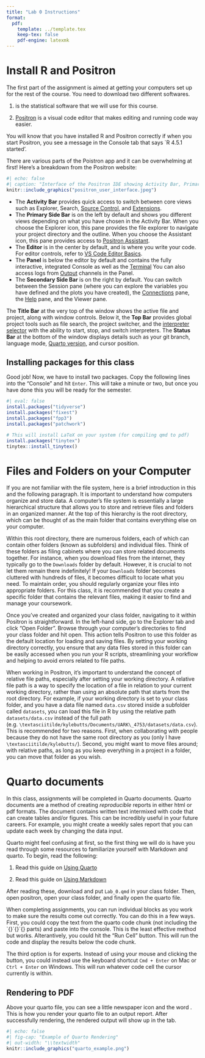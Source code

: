 ```yaml
---
title: "Lab 0 Instructions"
format:
  pdf:
    template: ../template.tex
    keep-tex: false
    pdf-engine: latexmk
---
```


# Install R and Positron

The first part of the assignment is aimed at getting your computers set up for the rest of the course. You need to download two different softwares. 

1. \href{https://cloud.r-project.org/}{`R`} is the statistical software that we will use for this course.

2. [Positron](https://positron.posit.co/download.html) is a visual code editor that makes editing and running code way easier.


You will know that you have installed R and Positron correctly if when you start Positron, you see a message in the Console tab that says `R 4.5.1 started'.

There are various parts of the Poistron app and it can be overwhelming at first! 
Here's a breakdown from the Positron website:


```r
#| echo: false
#| caption: "Interface of the Positron IDE showing Activity Bar, Primary Side Bar, Editor, Panel, and Secondary Side Bar"
knitr::include_graphics("positron_user_interface.jpeg")
```

- The **Activity Bar** provides quick access to switch between core views such as Explorer, Search, [Source Control](https://positron.posit.co/git.html), and [Extensions](https://positron.posit.co/extensions.html).
- The **Primary Side Bar** is on the left by default and shows you different views depending on what you have chosen in the Activity Bar. When you choose the Explorer icon, this pane provides the file explorer to navigate your project directory and the outline. When you choose the Assistant icon, this pane provides access to [Positron Assistant](https://positron.posit.co/assistant.html).
- The **Editor** is in the center by default, and is where you write your code. For editor controls, refer to [VS Code Editor Basics](https://code.visualstudio.com/docs/editing/codebasics).
- The **Panel** is below the editor by default and contains the fully interactive, integrated Console as well as the [Terminal](https://code.visualstudio.com/docs/terminal/basics) You can also access logs from [Output](https://positron.posit.co/troubleshooting.html#output-panel) channels in the Panel.
- The **Secondary Side Bar** is on the right by default. You can switch between the Session pane (where you can explore the variables you have defined and the plots you have created), the [Connections](https://positron.posit.co/connections-pane.html) pane, the [Help](https://positron.posit.co/help-pane.html) pane, and the Viewer pane.

The **Title Bar** at the very top of the window shows the active file and project, along with window controls. Below it, the **Top Bar** provides global project tools such as file search, the project switcher, and the [interpreter selector](https://positron.posit.co/managing-interpreters.html#active-interpreter-session) with the ability to start, stop, and switch interpreters. The **Status Bar** at the bottom of the window displays details such as your git branch, language mode, [Quarto version](https://positron.posit.co/quarto.html), and cursor position.




## Installing packages for this class

Good job! Now, we have to install two packages.
Copy the following lines into the "Console" and hit `Enter`.
This will take a minute or two, but once you have done this you will be ready for the semester.

```r
#| eval: false
install.packages("tidyverse")
install.packages("fixest")
install.packages("fpp3")
install.packages("patchwork")

# This will install LaTeX on your system (for compiling qmd to pdf)
install.packages("tinytex")
tinytex::install_tinytex()
```


# Files and Folders on your Computer

If you are not familiar with the file system, here is a brief introduction in this and the following paragraph.\footnote{You can watch this three part tutorial if you're very new to computers: \url{https://www.youtube.com/watch?v=k-EID5_2D9U}.} 
It is important to understand how computers organize and store data. 
A computer's file system is essentially a large hierarchical structure that allows you to store and retrieve files and folders in an organized manner. 
At the top of this hierarchy is the root directory, which can be thought of as the main folder that contains everything else on your computer.

Within this root directory, there are numerous folders, each of which can contain other folders (known as subfolders) and individual files. 
Think of these folders as filing cabinets where you can store related documents together. 
For instance, when you download files from the internet, they typically go to the `Downloads` folder by default. 
However, it is crucial to not let them remain there indefinitely! 
If your `Downloads` folder becomes cluttered with hundreds of files, it becomes difficult to locate what you need. 
To maintain order, you should regularly organize your files into appropriate folders. For this class, it is recommended that you create a specific folder that contains \emph{all} the relevant files, making it easier to find and manage your coursework.

Once you've created and organized your class folder, navigating to it within Positron is straightforward. 
In the left-hand side, go to the Explorer tab and click "Open Folder". 
Browse through your computer's directories to find your class folder and hit open. 
This action tells Positron to use this folder as the default location for loading and saving files. 
By setting your working directory correctly, you ensure that any data files stored in this folder can be easily accessed when you run your R scripts, streamlining your workflow and helping to avoid errors related to file paths.

When working in Positron, it's important to understand the concept of relative file paths, especially after setting your working directory. 
A relative file path is a way to specify the location of a file in relation to your current working directory, rather than using an absolute path that starts from the root directory. 
For example, if your working directory is set to your class folder, and you have a data file named `data.csv` stored inside a subfolder called `datasets`, you can load this file in R by using the relative path `datasets/data.csv` instead of the full path (e.g. `\textasciitilde/kylebutts/Documents/UARK\_4753/datasets/data.csv`). 
This is recommended for two reasons.
First, when collaborating with people because they do not have the same root directory as you (only I have `\textasciitilde/kylebutts/`). 
Second, you might want to move files around; with relative paths, as long as you keep everything in a project in a folder, you can move that folder as you wish. 


# Quarto documents

In this class, assignments will be completed in Quarto documents. 
Quarto documents are a method of creating *reproducible* reports in either html or pdf formats. 
The document contains written text intermixed with code that can create tables and/or figures. 
This can be incredibly useful in your future careers. 
For example, you might create a weekly sales report that you can update each week by changing the data input. 

Quarto might feel confusing at first, so the first thing we will do is have you read through some resources to familiarize yourself with Markdown and quarto. 
To begin, read the following:

1. Read this guide on [Using Quarto](https://datavizf24.classes.andrewheiss.com/resource/quarto.html)

2. Read this guide on [Using Markdown](https://datavizf24.classes.andrewheiss.com/resource/markdown.html)

After reading these, download and put `Lab_0.qmd` in your class folder.
Then, open positron, open your class folder, and finally open the quarto file.

When completing assignments, you can run individual blocks as you work to make sure the results come out correctly. 
You can do this in a few ways. 
First, you could copy the text from the quarto code chunk (not including the \`{}\`{}\`{} parts) and paste into the console. 
This is the least effective method but works. 
Alterantively, you could hit the "Run Cell" button.
This will run the code and display the results below the code chunk. 

The third option is for experts. 
Instead of using your mouse and clicking the button, you could instead use the keyboard shortcut `Cmd + Enter` on Mac or `Ctrl + Enter` on Windows. 
This will run whatever code cell the cursor currently is within.

## Rendering to PDF

Above your quarto file, you can see a little newspaper icon and the word \textbf{Preview}.
This is how you render your quarto file to an output report. 
After successfully rendering, the rendered output will show up in the \textbf{Viewer} tab.

```r
#| echo: false
#| fig-cap: "Example of Quarto Rendering"
#| out-width: "\\textwidth"
knitr::include_graphics("quarto_example.png")
```


\begin{tcolorbox}[boxrule = 0pt, frame hidden, sharp corners, enhanced, borderline west = {4pt}{0pt}{kings_river}, interior hidden]
  {\large \textbf{Important:}}

  \smallskip
  You should be careful to include all the code in the quarto file. 
  The reason is that when you go to \textbf{Render} the quarto file, it is creating a \emph{completely new R instance} and running the code from the top of the quarto file to the bottom. 
  So you should be careful to not use variables that are not defined \emph{above} the cell.
  
  The most common problem students face is loading a csv in the console and then not including that in the quarto file. 
\end{tcolorbox}

<!-- ## Positron Theme

If you have a career where you use code (I think quite likely), then you will spend a lot of time in your \textbf{code IDE} (interactive development environment). For that reason, I encourage you to personalize it. 
You can open up Positron settings and select a theme you enjoy. 
To do so, go in Appearance and click through Editor Themes. 


Second, you will want a font that is nice to look at. 
You should use a monospace font because it is essential for coding. 
I recommend one of the following:
\begin{itemize}
  \item \href{https://www.jetbrains.com/lp/mono/}{JetBrains Mono},
  \item \href{https://github.com/tonsky/FiraCode}{FiraCode}, or
  \item \href{https://monaspace.githubnext.com}{Monaspace}
\end{itemize} -->
